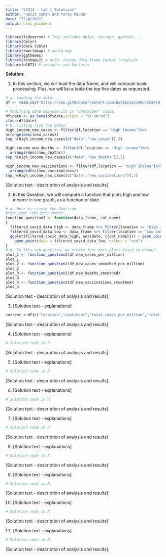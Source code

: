 ```yaml
---
title: "52414 - lab 1 Solutions"
author: "Halit Cohen and Yoray Mauda"
date: "25/4/2022"
output: html_document
---
```



```r
library(tidyverse) # This includes dplyr, stringr, ggplot2, ..
library(dplyr)
library(data.table)
library(rworldmap) # world map
library(ggthemes)
library(reshape2) # melt: change data-frame format long/wide
library(e1071) # skewness and kurtosis
```  

**Solution:**  

1. In this section, we will load the data frame, and will compute basic processing. Plus, we will list a table the top five dates as requested. 
```r

# a. Loading the data:
df <- read.csv("https://raw.githubusercontent.com/DataScienceHU/r52414_2021_22_lab1-Mauda_Yoray_and_Cohen_Halit/main/owid-covid-data.csv")

# Modifying date because its in "character" class.
df$date <- as.Date(df$date,origin = "%Y-%m-%d")
class(df$date)
# b. Listing five top dates
High_income_new_cases <- filter(df,location == "High income")%>%
arrange(desc(new_cases))
top_n(High_income_new_cases[c("date","new_cases")],5)

High_income_new_deaths <- filter(df,location == "High income")%>%
  arrange(desc(new_deaths))
top_n(High_income_new_cases[c("date","new_deaths")],5)

High_income_new_vaccinations <- filter(df,location == "High income")%>%
  arrange(desc(new_vaccinations))
top_n(High_income_new_cases[c("date","new_vaccinations")],5)

```
[Solution text - description of analysis and results]


2. In this Question, we will compute a function that plots high and low income in one graph, as a function of date. 
```r
# a. Here we create the function
#להתייחס עריכם חסרין ולכתוב הסבר
function_question2 <- function(data_frame, col_name)
{
  filtered_covid_data_high <- data_frame %>% filter(location == "High income")
  filtered_covid_data_low <- data_frame %>% filter(location == "Low income")
  ggplot(filtered_covid_data_high, aes(date, {{col_name}})) + geom_point() +
    geom_point(data = filtered_covid_data_low, colour = "red")
}
# b. In this sub-question, we create four more plots based on demand
plot_1 <- function_question2(df,new_cases_per_million)
plot_1
plot_2 <- function_question2(df,new_cases_smoothed_per_million)
plot_2
plot_3 <- function_question2(df,new_deaths_smoothed)
plot_3
plot_4 <- function_question2(df,new_vaccinations_smoothed)
plot_4

```
[Solution text - description of analysis and results]

3. [Solution text - explanations] 
```r
current <-df[c("location","continent","total_cases_per_million","total_vaccinations_per_hundred","people_fully_vaccinated_per_hundred","total_boosters_per_hundred","excess_mortality_cumulative_per_million","date")] %>%group_by(location)%>%slice(which.max(date))

```
[Solution text - description of analysis and results]

4. [Solution text - explanations] 
```r
# Solution code in R 

```
[Solution text - description of analysis and results]

5. [Solution text - explanations] 
```r
# Solution code in R 

```
[Solution text - description of analysis and results]

6. [Solution text - explanations] 
```r
# Solution code in R 

```
[Solution text - description of analysis and results]

7. [Solution text - explanations] 
```r
# Solution code in R 

```
[Solution text - description of analysis and results]

8. [Solution text - explanations] 
```r
# Solution code in R 

```
[Solution text - description of analysis and results]

9. [Solution text - explanations] 
```r
# Solution code in R 

```
[Solution text - description of analysis and results]

10. [Solution text - explanations] 
```r
# Solution code in R 

```
[Solution text - description of analysis and results]

11. [Solution text - explanations] 
```r
# Solution code in R 

```
[Solution text - description of analysis and results]

<br/><br/>  



